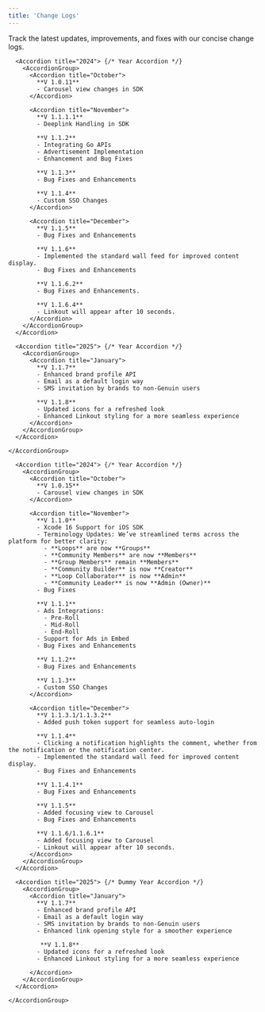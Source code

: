 ```yaml
---
title: 'Change Logs'
---
```



Track the latest updates, improvements, and fixes with our concise change logs.


<Tabs>
  <Tab title="Android">
    <AccordionGroup>

      <Accordion title="2024"> {/* Year Accordion */}
        <AccordionGroup>
          <Accordion title="October">
            **V 1.0.11**  
            - Carousel view changes in SDK  
          </Accordion>

          <Accordion title="November">
            **V 1.1.1.1**  
            - Deeplink Handling in SDK  

            **V 1.1.2**  
            - Integrating Go APIs  
            - Advertisement Implementation  
            - Enhancement and Bug Fixes  

            **V 1.1.3**  
            - Bug Fixes and Enhancements  

            **V 1.1.4**  
            - Custom SSO Changes  
          </Accordion>

          <Accordion title="December">
            **V 1.1.5**  
            - Bug Fixes and Enhancements  

            **V 1.1.6**  
            - Implemented the standard wall feed for improved content display.  
            - Bug Fixes and Enhancements  

            **V 1.1.6.2**  
            - Bug Fixes and Enhancements.  

            **V 1.1.6.4**  
            - Linkout will appear after 10 seconds.  
          </Accordion>
        </AccordionGroup>
      </Accordion>

      <Accordion title="2025"> {/* Year Accordion */}
        <AccordionGroup>
          <Accordion title="January">
            **V 1.1.7**  
            - Enhanced brand profile API  
            - Email as a default login way  
            - SMS invitation by brands to non-Genuin users  

            **V 1.1.8**  
            - Updated icons for a refreshed look  
            - Enhanced Linkout styling for a more seamless experience  
          </Accordion>
        </AccordionGroup>
      </Accordion>

    </AccordionGroup>
  </Tab>

 

  
  <Tab title="iOS">
    <AccordionGroup>

      <Accordion title="2024"> {/* Year Accordion */}
        <AccordionGroup>
          <Accordion title="October">
            **V 1.0.15**  
            - Carousel view changes in SDK  
          </Accordion>

          <Accordion title="November">
            **V 1.1.0**  
            - Xcode 16 Support for iOS SDK  
            - Terminology Updates: We’ve streamlined terms across the platform for better clarity:  
              - **Loops** are now **Groups**  
              - **Community Members** are now **Members**  
              - **Group Members** remain **Members**  
              - **Community Builder** is now **Creator**  
              - **Loop Collaborator** is now **Admin**  
              - **Community Leader** is now **Admin (Owner)**  
            - Bug Fixes  

            **V 1.1.1**  
            - Ads Integrations:  
              - Pre-Roll  
              - Mid-Roll  
              - End-Roll  
            - Support for Ads in Embed  
            - Bug Fixes and Enhancements  

            **V 1.1.2**  
            - Bug Fixes and Enhancements  

            **V 1.1.3**  
            - Custom SSO Changes  
          </Accordion>

          <Accordion title="December">
            **V 1.1.3.1/1.1.3.2**  
            - Added push token support for seamless auto-login  

            **V 1.1.4**  
            - Clicking a notification highlights the comment, whether from the notification or the notification center.  
            - Implemented the standard wall feed for improved content display.  
            - Bug Fixes and Enhancements  

            **V 1.1.4.1**  
            - Bug Fixes and Enhancements  

            **V 1.1.5**  
            - Added focusing view to Carousel  
            - Bug Fixes and Enhancements  

            **V 1.1.6/1.1.6.1**  
            - Added focusing view to Carousel  
            - Linkout will appear after 10 seconds.  
          </Accordion>
        </AccordionGroup>
      </Accordion>

      <Accordion title="2025"> {/* Dummy Year Accordion */}
        <AccordionGroup>
          <Accordion title="January">
            **V 1.1.7**  
            - Enhanced brand profile API
            - Email as a default login way
            - SMS invitation by brands to non-Genuin users 
            - Enhanced link opening style for a smoother experience

             **V 1.1.8**  
            - Updated icons for a refreshed look
            - Enhanced Linkout styling for a more seamless experience
            
          </Accordion>
        </AccordionGroup>
      </Accordion>

    </AccordionGroup>
  </Tab>
</Tabs>
